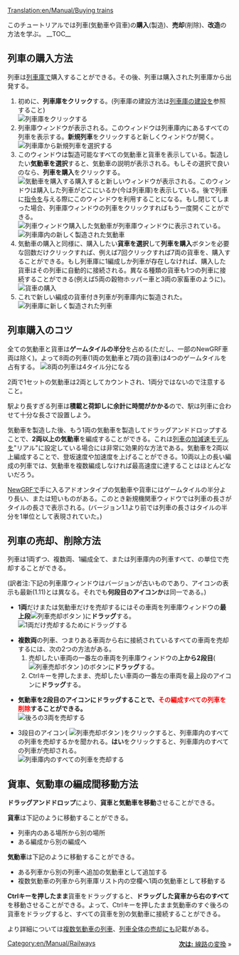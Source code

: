 [[Translation:en/Manual/Buying trains]]

{{ja/Manual/Tutorial/Navigation}}
このチュートリアルでは列車(気動車や貨車)の'''購入'''(製造)、'''売却'''(削除)、'''改造'''の方法を学ぶ。
__TOC__ 
==列車の購入方法==
列車は[[en/Manual/Depots|列車庫]]で購入することができる。その後、列車は購入された列車庫から出発する。
#初めに、'''列車庫をクリック'''する。(列車庫の建設方法は[[en/Manual/Building depots|列車庫の建設]]を参照すること)<br/>[[File:en/Manual/BuildTrainTutorial1.png|none|frame|列車庫をクリックする]]
#列車庫ウィンドウが表示される。このウィンドウは列車庫内にあるすべての列車を表示する。'''新規列車'''をクリックすると新しくウィンドウが開く。<br/>[[File:en/Manual/BuildTrainTutorial2.png|none|frame|列車庫から新規列車を選択する]]
#このウィンドウは製造可能なすべての気動車と貨車を表示している。製造したい'''気動車を選択'''すると、気動車の説明が表示される。もしその選択で良いのなら、'''列車を購入'''をクリックする。<br/>[[File:en/Manual/BuildTrainTutorial3.png|none|frame|気動車を購入する]]購入すると新しいウィンドウが表示される。このウィンドウは購入した列車がどこにいるか(今は列車庫)を表示している。後で列車に[[en/Manual/Orders|指令]]を与える際にこのウィンドウを利用することになる。もし閉じてしまった場合、列車庫ウィンドウの列車をクリックすればもう一度開くことができる。<br/>[[File:en/Manual/BuildTrainTutorial5.png|none|frame|列車ウィンドウ]]購入した気動車が列車庫ウィンドウに表示されている。<br/>[[File:en/Manual/BuildTrainTutorial4.png|none|frame|列車庫内の新しく製造された気動車]]
#気動車の購入と同様に、購入したい'''貨車を選択'''して'''列車を購入'''ボタンを必要な回数だけクリックすれば、例えば7回クリックすれば7両の貨車を、購入することができる。もし列車庫に1編成しか列車が存在しなければ、購入した貨車はその列車に自動的に接続される。異なる種類の貨車も1つの列車に接続することができる(例えば5両の穀物ホッパー車と3両の家畜車のように)。<br/>[[File:en/Manual/BuildTrainTutorial6.png|none|frame|貨車の購入]]
#これで新しい編成の貨車付き列車が列車庫内に製造された。<br/>[[File:en/Manual/BuildTrainTutorial7.png|none|frame|列車庫に新しく製造された列車]]

==列車購入のコツ==
全ての気動車と貨車は'''ゲームタイルの半分'''を占める(ただし、一部のNewGRF車両は除く)。よって8両の列車(1両の気動車と7両の貨車)は4つのゲームタイルを占有する。
[[File:en/Manual/BuildTrainTutorial8.png|none|frame|8両の列車は4タイル分になる]]

2両で1セットの気動車は2両としてカウントされ、1両分ではないので注意すること。

駅より長すぎる列車は'''積載と荷卸しに余計に時間がかかる'''ので、駅は列車に合わせて十分な長さで設置しよう。

気動車を製造した後、もう1両の気動車を製造してドラッグアンドドロップすることで、'''2両以上の気動車'''を編成することができる。これは[[en/Archive/Manual/Settings/Realistic acceleration|列車の加減速モデル]]を"リアル"に設定している場合には非常に効果的な方法である。気動車を2両以上編成することで、登坂速度や加速度を上げることができる。10両以上の長い編成の列車では、気動車を複数編成しなければ最高速度に達することはほとんどないだろう。

[[en/Manual/NewGRF|NewGRF]]で手に入るアドオンタイプの気動車や貨車にはゲームタイルの半分より長い、または短いものがある。このとき新規機関車ウィドウでは列車の長さがタイルの長さで表示される。(バージョン1.1より前では列車の長さはタイルの半分を1単位として表現されていた。)

==列車の売却、削除方法==
列車は1両ずつ、複数両、1編成全て、または列車庫内の列車すべて、の単位で売却することができる。

(訳者注:下記の列車庫ウィンドウはバージョンが古いものであり、アイコンの表示も最新(1.11)とは異なる。それでも'''何段目のアイコンか'''は同一である。)

* '''1両'''だけまたは気動車だけを売却するにはその車両を列車庫ウィンドウの'''最上段'''[[File:en/Manual/SellTrainVehicle.png|列車売却ボタン]] )に'''ドラッグ'''する。 <br/>[[File:en/Manual/BuildTrainTutorial9.png|none|frame|1両だけ売却するためにドラッグする]]

* '''複数両'''の列車、つまりある車両から右に接続されているすべての車両を売却するには、次の2つの方法がある。
*#売却したい車両の一番左の車両を列車庫ウィンドウの'''上から2段目'''( [[File:en/Manual/SellEntireTrain.png|列車売却ボタン]] )のボタンに'''ドラッグ'''する。
*#Ctrlキーを押したまま、売却したい車両の一番左の車両を最上段のアイコンに'''ドラッグ'''する。

* '''気動車を2段目のアイコンにドラッグすることで、<font color='red'>その編成すべての列車を削除</font>することができる。'''<br/>[[File:en/Manual/BuildTrainTutorial10.png|none|frame|後ろの3両を売却する]]

* 3段目のアイコン( [[File:en/Manual/SellAllTrains.png|列車売却ボタン]] )をクリックすると、列車庫内のすべての列車を売却するかを聞かれる。'''はい'''をクリックすると、列車庫内のすべての列車が売却される。<br/>[[File:en/Manual/BuildTrainTutorial11.png|none|frame|列車庫内のすべての列車を売却する]]

==貨車、気動車の編成間移動方法==
'''ドラッグアンドドロップ'''により、'''貨車と気動車を移動'''させることができる。

'''貨車'''は下記のように移動することができる。
*列車内のある場所から別の場所
*ある編成から別の編成へ
'''気動車'''は下記のように移動することができる。
*ある列車から別の列車へ追加の気動車として追加する
*複数気動車の列車から列車庫リスト内の空欄へ1両の気動車として移動する

'''Ctrlキーを押したまま'''貨車をドラッグすると、'''ドラッグした貨車から右のすべて'''を移動させることができる。よって、Ctrlキーを押したまま気動車のすぐ後ろの貨車をドラッグすると、すべての貨車を別の気動車に接続することができる。

より詳細については[[en/Archive/Manual/Multiheaded trains|複数気動車の列車]]、[[en/Manual/Sell entire train|列車全体の売却]]にも記載がある。

[[Category:en/Manual/Railways]]<span style="float: right">[[ja/Manual/Convert rail|'''次は:''' 線路の変換]] &raquo;</span>